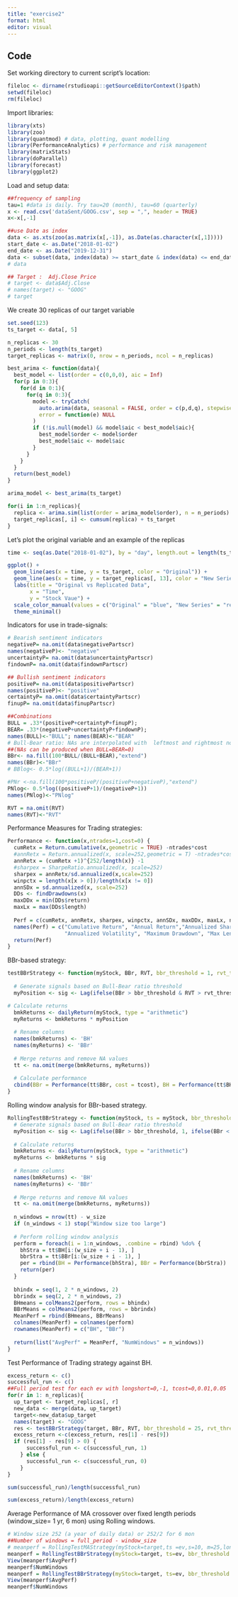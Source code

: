 ---
title: "exercise2"
format: html
editor: visual
---

## Code

Set working directory to current script's location:

```{r}
fileloc <- dirname(rstudioapi::getSourceEditorContext()$path)
setwd(fileloc)
rm(fileloc)
```

Import libraries:

```{r}
library(xts)
library(zoo)
library(quantmod) # data, plotting, quant modelling
library(PerformanceAnalytics) # performance and risk management
library(matrixStats)
library(doParallel)
library(forecast)
library(ggplot2)
```

Load and setup data:

```{r}
##frequency of sampling
tau=1 #data is daily. Try tau=20 (month), tau=60 (quarterly)
x <- read.csv('dataSent/GOOG.csv', sep = ",", header = TRUE)
x<-x[,-1]

##use Date as index
data <- as.xts(zoo(as.matrix(x[,-1]), as.Date(as.character(x[,1]))))
start_date <- as.Date("2018-01-02")
end_date <- as.Date("2019-12-31")
data <- subset(data, index(data) >= start_date & index(data) <= end_date)
# data

## Target :  Adj.Close Price 
# target <- data$Adj.Close
# names(target) <- "GOOG"
# target
```

We create 30 replicas of our target variable

```{r}
set.seed(123)
ts_target <- data[, 5]

n_replicas <- 30
n_periods <- length(ts_target)
target_replicas <- matrix(0, nrow = n_periods, ncol = n_replicas)

best_arima <- function(data){
  best_model <- list(order = c(0,0,0), aic = Inf)
  for(p in 0:3){
    for(d in 0:1){
      for(q in 0:3){
        model <- tryCatch(
          auto.arima(data, seasonal = FALSE, order = c(p,d,q), stepwise = FALSE), 
          error = function(e) NULL
        )
        if (!is.null(model) && model$aic < best_model$aic){
          best_model$order <- model$order
          best_model$aic <- model$aic
        }
      }
    }
  }
  return(best_model)
}

arima_model <- best_arima(ts_target)

for(i in 1:n_replicas){
  replica <- arima.sim(list(order = arima_model$order), n = n_periods)
  target_replicas[, i] <- cumsum(replica) + ts_target
}
```

Let's plot the original variable and an example of the replicas

```{r}

time <- seq(as.Date("2018-01-02"), by = "day", length.out = length(ts_target))

ggplot() +
  geom_line(aes(x = time, y = ts_target, color = "Original")) +
  geom_line(aes(x = time, y = target_replicas[, 13], color = "New Series")) +
  labs(title = "Original vs Replicated Data",
       x = "Time",
       y = "Stock Vaue") +
  scale_color_manual(values = c("Original" = "blue", "New Series" = "red")) +
  theme_minimal()
```

Indicators for use in trade-signals:

```{r}
# Bearish sentiment indicators
negativeP= na.omit(data$negativePartscr)
names(negativeP)<- "negative"
uncertaintyP= na.omit(data$uncertaintyPartscr)
findownP= na.omit(data$findownPartscr)

## Bullish sentiment indicators
positiveP= na.omit(data$positivePartscr)
names(positiveP)<- "positive"
certaintyP= na.omit(data$certaintyPartscr)
finupP= na.omit(data$finupPartscr)

##Combinations
BULL = .33*(positiveP+certaintyP+finupP); 
BEAR= .33*(negativeP+uncertaintyP+findownP); 
names(BULL)<-"BULL"; names(BEAR)<-"BEAR"
# Bull-Bear ratio: NAs are interpolated with  leftmost and rightmost non-NA value
##(NAs can be produced when BULL=BEAR=0)
BBr<- na.fill(100*BULL/(BULL+BEAR),"extend")
names(BBr)<-"BBr"
# BBlog<- 0.5*log((BULL+1)/(BEAR+1))

#PNr <-na.fill(100*positiveP/(positiveP+negativeP),"extend")
PNlog<- 0.5*log((positiveP+1)/(negativeP+1))
names(PNlog)<-"PNlog"

RVT = na.omit(RVT)
names(RVT)<-"RVT"
```

Performance Measures for Trading strategies:

```{r}
Performance <- function(x,ntrades=1,cost=0) {
  cumRetx = Return.cumulative(x,geometric = TRUE) -ntrades*cost
  #annRetx = Return.annualized(x, scale=252,geometric = T) -ntrades*cost
  annRetx = (cumRetx +1)^{252/length(x)} -1
  #sharpex = SharpeRatio.annualized(x, scale=252)
  sharpex = annRetx/sd.annualized(x,scale=252)
  winpctx = length(x[x > 0])/length(x[x != 0])
  annSDx = sd.annualized(x, scale=252)
  DDs <- findDrawdowns(x)
  maxDDx = min(DDs$return)
  maxLx = max(DDs$length)
  
  Perf = c(cumRetx, annRetx, sharpex, winpctx, annSDx, maxDDx, maxLx, ntrades)
  names(Perf) = c("Cumulative Return", "Annual Return","Annualized Sharpe Ratio","Win %", 
                  "Annualized Volatility", "Maximum Drawdown", "Max Length Drawdown","n.trades")
  return(Perf)
}
```

BBr-based strategy:

```{r}
testBBrStrategy <- function(myStock, BBr, RVT, bbr_threshold = 1, rvt_threshold = 0, longshort = 0, tcost = 0) {
  
  # Generate signals based on Bull-Bear ratio threshold
  myPosition <- sig <- Lag(ifelse(BBr > bbr_threshold & RVT > rvt_threshold, 1, ifelse(BBr < (1/bbr_threshold), -1, longshort)), 1)

# Calculate returns
  bmkReturns <- dailyReturn(myStock, type = "arithmetic")
  myReturns <- bmkReturns * myPosition
  
  # Rename columns
  names(bmkReturns) <- 'BH'
  names(myReturns) <- 'BBr'
  
  # Merge returns and remove NA values
  tt <- na.omit(merge(bmkReturns, myReturns))
  
  # Calculate performance
  cbind(BBr = Performance(tt$BBr, cost = tcost), BH = Performance(tt$BH, 2, tcost))
}
```

Rolling window analysis for BBr-based strategy.

```{r}
RollingTestBBrStrategy <- function(myStock, ts = myStock, bbr_threshold = 1, longshort = 0, w_size = 252) {
  # Generate signals based on Bull-Bear ratio threshold
  myPosition <- sig <- Lag(ifelse(BBr > bbr_threshold, 1, ifelse(BBr < (1/bbr_threshold), -1, longshort)), 1)
  
  # Calculate returns
  bmkReturns <- dailyReturn(myStock, type = "arithmetic")
  myReturns <- bmkReturns * sig
  
  # Rename columns
  names(bmkReturns) <- 'BH'
  names(myReturns) <- 'BBr'
  
  # Merge returns and remove NA values
  tt <- na.omit(merge(bmkReturns, myReturns))
  
  n_windows = nrow(tt) - w_size
  if (n_windows < 1) stop("Window size too large")
  
  # Perform rolling window analysis
  perform = foreach(i = 1:n_windows, .combine = rbind) %do% {
    bhStra = tt$BH[i:(w_size + i - 1), ]
    bbrStra = tt$BBr[i:(w_size + i - 1), ]
    per = rbind(BH = Performance(bhStra), BBr = Performance(bbrStra))
    return(per)
  }
  
  bhindx = seq(1, 2 * n_windows, 2)
  bbrindx = seq(2, 2 * n_windows, 2)
  BHmeans = colMeans2(perform, rows = bhindx)
  BBrMeans = colMeans2(perform, rows = bbrindx)
  MeanPerf = rbind(BHmeans, BBrMeans)
  colnames(MeanPerf) = colnames(perform)
  rownames(MeanPerf) = c("BH", "BBr")
  
  return(list("AvgPerf" = MeanPerf, "NumWindows" = n_windows))
}
```

Test Performance of Trading strategy against BH.

```{r}
excess_return <- c()
successful_run <- c()
##Full period test for each ev with longshort=0,-1, tcost=0,0.01,0.05
for(r in 1: n_replicas){
  up_target <- target_replicas[, r]
  new_data <- merge(data, up_target)
  target<-new_data$up_target
  names(target) <- "GOOG"
  res <- testBBrStrategy(target, BBr, RVT, bbr_threshold = 25, rvt_threshold = 0, longshort = 0, tcost = 0.05)
  excess_return <-c(excess_return, res[1] - res[9])
  if (res[1] - res[9] > 0) {
      successful_run <- c(successful_run, 1)
    } else {
      successful_run <- c(successful_run, 0)
    }
}
```

```{r}
sum(successful_run)/length(successful_run)
```

```{r}
sum(excess_return)/length(excess_return)
```

Average Performance of MA crossover over fixed length periods (window_size= 1 yr, 6 mon) using Rolling windows.

```{r}
# Window size 252 (a year of daily data) or 252/2 for 6 mon
##Number of windows = full_period - window_size
# meanperf = RollingTestMAStrategy(myStock=target,ts =ev,s=10, m=25,longshort=-1,w_size=252/2)
meanperf = RollingTestBBrStrategy(myStock=target, ts=ev, bbr_threshold = 1, longshort = -1, w_size = 252)
View(meanperf$AvgPerf)  
meanperf$NumWindows
meanperf = RollingTestBBrStrategy(myStock=target, ts=ev, bbr_threshold = 1, longshort = -1, w_size = 252/2)
View(meanperf$AvgPerf)  
meanperf$NumWindows
```
